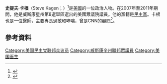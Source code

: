 '''史提夫·卡根'''（Steve Kagen；{{bd|1949年|12月12日}}）<ref>{{cite web |url=http://www.opensecrets.org/pfds/candlook.php?CID=n00027618 |title=Steven Leslie Kagen (D-Wis) |accessdate=2012-04-21 |archive-date=2012-01-11 |archive-url=https://web.archive.org/web/20120111092217/http://www.opensecrets.org/pfds/candlook.php?CID=N00027618 |dead-url=no }}</ref>是[[美國|美國]]的一位政治人物。在2007年至2011年期間，他是威斯康星州第8選舉區選出的美國眾議院議員。他的黨籍是[[民主黨_(美國)|民主黨]]。卡根也是一位醫師，主要專長過敏和哮喘，曾是CNN的顧問<ref>{{cite web|url=http://kagenallergy.net/skcurriculumvitae.html|title=Steve Kagen, M.D. Highlights|accessdate=2012-04-21|deadurl=yes|archiveurl=https://web.archive.org/web/20070317102802/http://www.kagenallergy.net/skcurriculumvitae.html|archivedate=2007-03-17}}</ref>。
== 參考資料 ==
{{reflist}}
[[Category:美国民主党联邦众议员|Category:美国民主党联邦众议员]]
[[Category:威斯康辛州聯邦眾議員|Category:威斯康辛州聯邦眾議員]]
[[Category:美国医生|Category:美国医生]]
